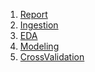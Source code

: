 1. [Report](https://harvi14.github.io/DataScienceProjects/Report_261.html)
2. [Ingestion](https://harvi14.github.io/DataScienceProjects/Ingestion_261.html)
3. [EDA](https://harvi14.github.io/DataScienceProjects/EDA_261.html)
4. [Modeling](https://harvi14.github.io/DataScienceProjects/Model_261.html)
5. [CrossValidation](https://harvi14.github.io/DataScienceProjects/CV_261.html)

